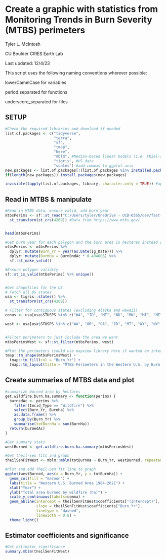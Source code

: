 # Create a graphic with statistics from Monitoring Trends in Burn Severity (MTBS) perimeters

Tyler L. McIntosh

CU Boulder CIRES Earth Lab

Last updated: 12/4/23


This script uses the following naming conventions wherever possible:

 lowerCamelCase for variables
 
 period.separated for functions
 
 underscore_separated for files

## SETUP

```r

#Check the required libraries and download if needed
list.of.packages <- c("tidyverse", 
                      "terra",
                      "sf",
                      "tmap",
                      "here",
                      "mblm", #Median-based linear models (i.e. thiel-sen)
                      "tigris", #US data
                      "scales") #add commas to ggplot axis
new.packages <- list.of.packages[!(list.of.packages %in% installed.packages()[,"Package"])]
if(length(new.packages)) install.packages(new.packages)

invisible(lapply(list.of.packages, library, character.only = TRUE)) #apply library function to all packages without producing any output

```

## Read in MTBS & manipulate

```r

#Read in MTBS data, ensure valid, add burn year
mtbsPerims <- sf::st_read("C:/Users/tyler/OneDrive - UCB-O365/dev/fast-fires/data/mtbs_perimeter_data_1984_2021/mtbs_perims_DD.shp") %>% 
  st_transform(st_crs(4269)) #Data from https://www.mtbs.gov/


head(mtbsPerims)

#Get burn year for each polygon and the burn area in hectares instead of acres
mtbsPerims <- mtbsPerims %>%
  dplyr::mutate(Burn_Yr = year(as.Date(Ig_Date))) %>%
  dplyr::mutate(BurnHa = BurnBndAc * 0.404686) %>%
  sf::st_make_valid()

#Ensure polygon validity
sf::st_is_valid(mtbsPerims) %>% unique()


#Get shapefiles for the US
# Fetch all US states
usa <- tigris::states() %>% 
  st_transform(st_crs(4269))

# Filter for contiguous states (excluding Alaska and Hawaii)
conus <- usa[usa$STUSPS %in% c("WA", "ID", "MT", "ND", "MN", "MI", "ME", "WI", "VT", "NH", "NY", "SD", "WY", "OR", "IA", "NE", "IL", "NV", "UT", "CO", "KS", "OK", "NM", "AZ", "AR", "MO", "MS", "AL", "GA", "SC", "NC", "TN", "KY", "IN", "OH", "WV", "VA", "PA", "MD", "DE", "NJ", "CT", "RI", "MA", "CT", "CA", "TX", "FL", "LA"),]

west <- usa[usa$STUSPS %in% c("WA", "OR", "CA", "ID", "MT", "WY", "NV", "AZ", "CO", "NM", "UT"),]


#Filter perimeters to just include the area we want
mtbsPerimsWest <- sf::st_filter(mtbsPerims, west)

#Plot the perimeters (could use mapview library here if wanted an interactive visual)
tmap::tm_shape(mtbsPerimsWest) +
  tmap::tm_fill(col = "Burn_Yr") +
  tmap::tm_layout(title = "MTBS Perimeters in the Western U.S. by Burn Year")

```


## Create summaries of MTBS data and plot

```r

#summarize burned area by hectares
get.wildfire.burn.ha.summary <- function(perims) {
  burnedAc <- perims %>%
    filter(Incid_Type == "Wildfire") %>%
    select(Burn_Yr, BurnHa) %>%
    as.data.frame() %>%
    group_by(Burn_Yr) %>%
    summarise(totBurnHa = sum(BurnHa))
  return(burnedAc)
}

#Get summary stats
westBurned <- get.wildfire.burn.ha.summary(mtbsPerimsWest)

#Get theil-sen fits and graph
theilSenFitWest <- mblm::mblm(totBurnHa ~ Burn_Yr, westBurned, repeated = FALSE)

#Plot and add Theil-Sen fit line to graph
ggplot(westBurned, aes(x = Burn_Yr, y = totBurnHa)) +
  geom_col(fill = "maroon") +
  labs(title = "Western U.S. Burned Area 1984-2021") +
  xlab("Year") +
  ylab("Total area burned by wildfire (ha)") +
  scale_y_continuous(labels=comma) +
  geom_abline(intercept = theilSenFitWest$coefficients["(Intercept)"],
              slope = theilSenFitWest$coefficients["Burn_Yr"],
              linetype = "dashed",
              linewidth = 0.8) +
  theme_light()


```

## Estimator coefficients and significance


```r
#Get estimator significance
summary.mblm(theilSenFitWest)
```



